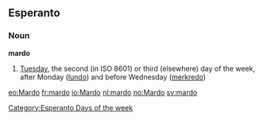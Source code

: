 ==Esperanto==
===Noun===
'''mardo'''
# [[Tuesday]], the second (in ISO 8601) or third (elsewhere) day of the week, after Monday ([[lundo]]) and before Wednesday ([[merkredo]])

[[Category:Esperanto Days of the week]]
[[eo:Mardo]]
[[fr:mardo]]
[[io:Mardo]]
[[nl:mardo]]
[[no:Mardo]]
[[sv:mardo]]